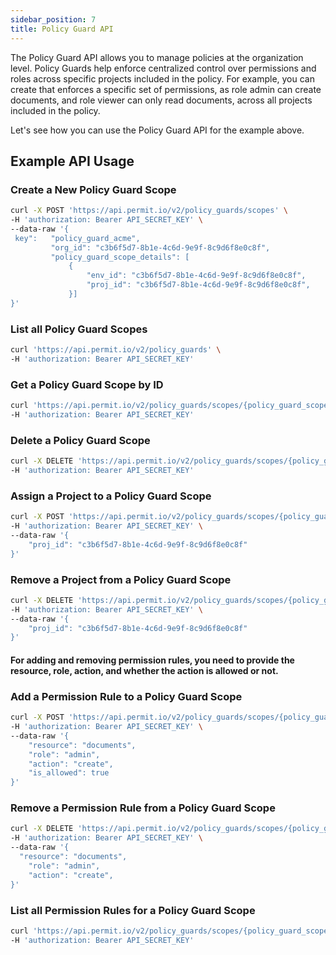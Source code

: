 ```yaml
---
sidebar_position: 7
title: Policy Guard API
---
```



The Policy Guard API allows you to manage policies at the organization level. Policy Guards help enforce centralized control over permissions and roles across specific projects included in the policy.
For example, you can create  that enforces a specific set of permissions, as role admin can create documents, and role viewer can only read documents, across all projects included in the policy.

Let's see how you can use the Policy Guard API for the example above.


## Example API Usage


### Create a New Policy Guard Scope
```bash
curl -X POST 'https://api.permit.io/v2/policy_guards/scopes' \
-H 'authorization: Bearer API_SECRET_KEY' \
--data-raw '{
 key":   "policy_guard_acme",
         "org_id": "c3b6f5d7-8b1e-4c6d-9e9f-8c9d6f8e0c8f",
         "policy_guard_scope_details": [
             {
                 "env_id": "c3b6f5d7-8b1e-4c6d-9e9f-8c9d6f8e0c8f",
                 "proj_id": "c3b6f5d7-8b1e-4c6d-9e9f-8c9d6f8e0c8f",
             }]
}'
```
### List all Policy Guard Scopes
```bash
curl 'https://api.permit.io/v2/policy_guards' \
-H 'authorization: Bearer API_SECRET_KEY'
```

### Get a Policy Guard Scope by ID
```bash
curl 'https://api.permit.io/v2/policy_guards/scopes/{policy_guard_scope_id}' \
-H 'authorization: Bearer API_SECRET_KEY'
```

### Delete a Policy Guard Scope
```bash
curl -X DELETE 'https://api.permit.io/v2/policy_guards/scopes/{policy_guard_scope_id}' \
-H 'authorization: Bearer API_SECRET_KEY'
```

### Assign a Project to a Policy Guard Scope
```bash
curl -X POST 'https://api.permit.io/v2/policy_guards/scopes/{policy_guard_scope_id}/associate' \
-H 'authorization: Bearer API_SECRET_KEY' \
--data-raw '{
    "proj_id": "c3b6f5d7-8b1e-4c6d-9e9f-8c9d6f8e0c8f"
}'
```

### Remove a Project from a Policy Guard Scope
```bash
curl -X DELETE 'https://api.permit.io/v2/policy_guards/scopes/{policy_guard_scope_id}/disassociate' \
-H 'authorization: Bearer API_SECRET_KEY' \
--data-raw '{
    "proj_id": "c3b6f5d7-8b1e-4c6d-9e9f-8c9d6f8e0c8f"
}'
```

#### For adding and removing permission rules, you need to provide the resource, role, action, and whether the action is allowed or not.

### Add a Permission Rule to a Policy Guard Scope
```bash
curl -X POST 'https://api.permit.io/v2/policy_guards/scopes/{policy_guard_scope_id}/rules' \
-H 'authorization: Bearer API_SECRET_KEY' \
--data-raw '{
    "resource": "documents",
    "role": "admin",
    "action": "create",
    "is_allowed": true
}'
```

### Remove a Permission Rule from a Policy Guard Scope
```bash
curl -X DELETE 'https://api.permit.io/v2/policy_guards/scopes/{policy_guard_scope_id}/rules' \
-H 'authorization: Bearer API_SECRET_KEY' \
--data-raw '{
  "resource": "documents",
    "role": "admin",
    "action": "create",
}'
```

### List all Permission Rules for a Policy Guard Scope
```bash
curl 'https://api.permit.io/v2/policy_guards/scopes/{policy_guard_scope_id}/rules' \
-H 'authorization: Bearer API_SECRET_KEY'
```
